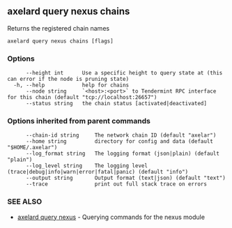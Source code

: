 ## axelard query nexus chains

Returns the registered chain names

```
axelard query nexus chains [flags]
```

### Options

```
      --height int      Use a specific height to query state at (this can error if the node is pruning state)
  -h, --help            help for chains
      --node string     `<host>:<port>` to Tendermint RPC interface for this chain (default "tcp://localhost:26657")
      --status string   the chain status [activated|deactivated]
```

### Options inherited from parent commands

```
      --chain-id string     The network chain ID (default "axelar")
      --home string         directory for config and data (default "$HOME/.axelar")
      --log_format string   The logging format (json|plain) (default "plain")
      --log_level string    The logging level (trace|debug|info|warn|error|fatal|panic) (default "info")
      --output string       Output format (text|json) (default "text")
      --trace               print out full stack trace on errors
```

### SEE ALSO

- [axelard query nexus](/cli-docs/v0_31_3/axelard_query_nexus) - Querying commands for the nexus module
